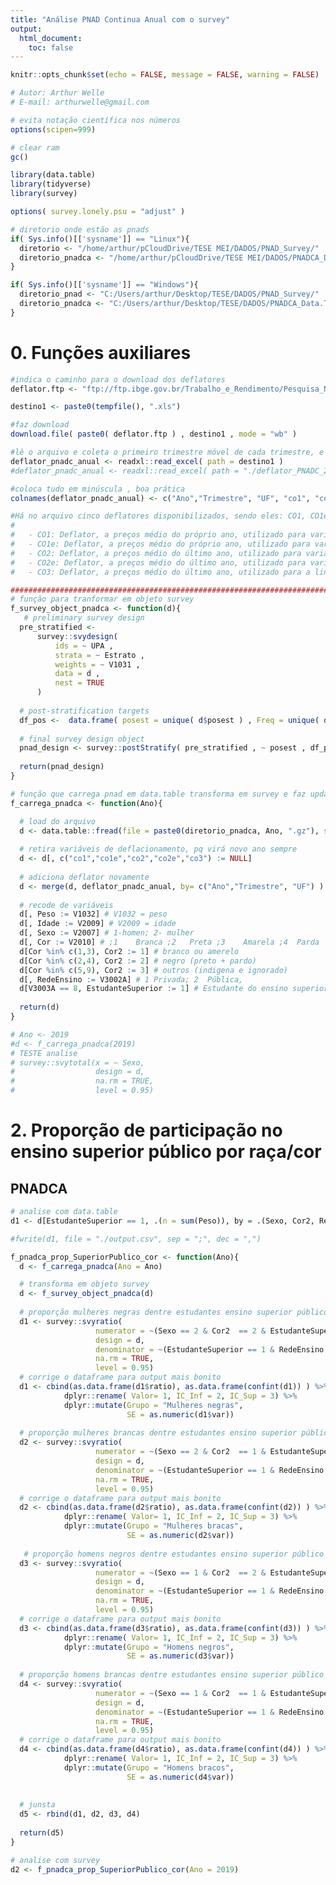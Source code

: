 ---
title: "Análise PNAD Continua Anual com o survey"
output:
  html_document:
    toc: false
---


```{r setup, include=FALSE}
knitr::opts_chunk$set(echo = FALSE, message = FALSE, warning = FALSE)

# Autor: Arthur Welle
# E-mail: arthurwelle@gmail.com

# evita notação científica nos números
options(scipen=999)

# clear ram
gc()

library(data.table)
library(tidyverse)
library(survey)

options( survey.lonely.psu = "adjust" )

# diretorio onde estão as pnads
if( Sys.info()[['sysname']] == "Linux"){
  diretorio <- "/home/arthur/pCloudDrive/TESE MEI/DADOS/PNAD_Survey/"                         # linux 
  diretorio_pnadca <- "/home/arthur/pCloudDrive/TESE MEI/DADOS/PNADCA_Data.Table/"            # linux
}

if( Sys.info()[['sysname']] == "Windows"){
  diretorio_pnad <- "C:/Users/arthur/Desktop/TESE/DADOS/PNAD_Survey/"                 # windows
  diretorio_pnadca <- "C:/Users/arthur/Desktop/TESE/DADOS/PNADCA_Data.Table/"         # windows
}
```


# 0. Funções auxiliares


```{r eval=FALSE}
#indica o caminho para o download dos deflatores
deflator.ftp <- "ftp://ftp.ibge.gov.br/Trabalho_e_Rendimento/Pesquisa_Nacional_por_Amostra_de_Domicilios_continua/Anual/Microdados/Visita/Documentacao_Geral/deflator_PNADC_2019.xls"

destino1 <- paste0(tempfile(), ".xls")

#faz download
download.file( paste0( deflator.ftp ) , destino1 , mode = "wb" )

#lê o arquivo e coleta o primeiro trimestre móvel de cada trimestre, e tranforma em um número para o matching
deflator_pnadc_anual <- readxl::read_excel( path = destino1 ) 
#deflator_pnadc_anual <- readxl::read_excel( path = "./deflator_PNADC_2019.xls")

#coloca tudo em minúscula , boa prática
colnames(deflator_pnadc_anual) <- c("Ano","Trimestre", "UF", "co1", "co1e", "co2", "co2e", "co3")

#Há no arquivo cinco deflatores disponibilizados, sendo eles: CO1, CO1e, CO2, CO2e e CO3. Abaixo detalhamos ao que eles se referem.
#
#	- CO1: Deflator, a preços médio do próprio ano, utilizado para variáveis de rendimento habitual;
#	- CO1e: Deflator, a preços médio do próprio ano, utilizado para variáveis de rendimento efetivo;
#	- CO2: Deflator, a preços médio do último ano, utilizado para variáveis de rendimento habitual;
#	- CO2e: Deflator, a preços médio do último ano, utilizado para variáveis de rendimento efetivo;
#	- CO3: Deflator, a preços médio do último ano, utilizado para a linha de U$ 1,90 do indicador 1.1.1 dos Objetivos de Desenvolvimento Sustentável (ODS).
```


```{r}
###################################################################################
# função para tranformar em objeto survey
f_survey_object_pnadca <- function(d){
   # preliminary survey design
  pre_stratified <-
      survey::svydesign(
          ids = ~ UPA , 
          strata = ~ Estrato , 
          weights = ~ V1031 , 
          data = d ,
          nest = TRUE
      )
  
  # post-stratification targets
  df_pos <-  data.frame( posest = unique( d$posest ) , Freq = unique( d$V1030 ) ) # V1030 projeção da população
  
  # final survey design object
  pnad_design <- survey::postStratify( pre_stratified , ~ posest , df_pos )
      
  return(pnad_design)
}

```




```{r}
# função que carrega pnad em data.table transforma em survey e faz update
f_carrega_pnadca <- function(Ano){

  # load do arquivo
  d <- data.table::fread(file = paste0(diretorio_pnadca, Ano, ".gz"), showProgress=TRUE, encoding ="UTF-8")
  
  # retira variáveis de deflacionamento, pq virá novo ano sempre
  d <- d[, c("co1","co1e","co2","co2e","co3") := NULL]
  
  # adiciona deflator novamente
  d <- merge(d, deflator_pnadc_anual, by= c("Ano","Trimestre", "UF") )
  
  # recode de variáveis
  d[, Peso := V1032] # V1032 = peso
  d[, Idade := V2009] # V2009 = idade
  d[, Sexo := V2007] # 1-homen; 2- mulher
  d[, Cor := V2010] # ;1	Branca ;2	Preta ;3	Amarela ;4	Parda  ;5	Indígena ;9	Ignorado
  d[Cor %in% c(1,3), Cor2 := 1] # branco ou amerelo
  d[Cor %in% c(2,4), Cor2 := 2] # negro (preto + pardo)
  d[Cor %in% c(5,9), Cor2 := 3] # outros (indigena e ignorado)
  d[, RedeEnsino := V3002A] # 1	Privada; 2	Pública,
  d[V3003A == 8, EstudanteSuperior := 1] # Estudante do ensino superior
  
  return(d)
}

# Ano <- 2019
#d <- f_carrega_pnadca(2019)
# TESTE analise 
# survey::svytotal(x = ~ Sexo, 
#                  design = d,
#                  na.rm = TRUE, 
#                  level = 0.95) 


```


# 2. Proporção de participação no ensino superior público por raça/cor

## PNADCA

```{r}
# analise com data.table
d1 <- d[EstudanteSuperior == 1, .(n = sum(Peso)), by = .(Sexo, Cor2, RedeEnsino)]

#fwrite(d1, file = "./output.csv", sep = ";", dec = ",")
```


```{r}
f_pnadca_prop_SuperiorPublico_cor <- function(Ano){
  d <- f_carrega_pnadca(Ano = Ano)

  # transforma em objeto survey
  d <- f_survey_object_pnadca(d)
  
  # proporção mulheres negras dentre estudantes ensino superior público
  d1 <- survey::svyratio( 
                   numerator = ~(Sexo == 2 & Cor2  == 2 & EstudanteSuperior == 1 & RedeEnsino == 2),
                   design = d, 
                   denominator = ~(EstudanteSuperior == 1 & RedeEnsino == 2), 
                   na.rm = TRUE, 
                   level = 0.95)
  # corrige o dataframe para output mais bonito
  d1 <- cbind(as.data.frame(d1$ratio), as.data.frame(confint(d1)) ) %>%
            dplyr::rename( Valor= 1, IC_Inf = 2, IC_Sup = 3) %>%
            dplyr::mutate(Grupo = "Mulheres negras",
                          SE = as.numeric(d1$var)) 
  
  # proporção mulheres brancas dentre estudantes ensino superior público
  d2 <- survey::svyratio( 
                   numerator = ~(Sexo == 2 & Cor2  == 1 & EstudanteSuperior == 1 & RedeEnsino == 2),
                   design = d, 
                   denominator = ~(EstudanteSuperior == 1 & RedeEnsino == 2), 
                   na.rm = TRUE, 
                   level = 0.95)
  # corrige o dataframe para output mais bonito
  d2 <- cbind(as.data.frame(d2$ratio), as.data.frame(confint(d2)) ) %>%
            dplyr::rename( Valor= 1, IC_Inf = 2, IC_Sup = 3) %>%
            dplyr::mutate(Grupo = "Mulheres bracas",
                          SE = as.numeric(d2$var)) 
  
   # proporção homens negros dentre estudantes ensino superior público
  d3 <- survey::svyratio( 
                   numerator = ~(Sexo == 1 & Cor2  == 2 & EstudanteSuperior == 1 & RedeEnsino == 2),
                   design = d, 
                   denominator = ~(EstudanteSuperior == 1 & RedeEnsino == 2), 
                   na.rm = TRUE, 
                   level = 0.95)
  # corrige o dataframe para output mais bonito
  d3 <- cbind(as.data.frame(d3$ratio), as.data.frame(confint(d3)) ) %>%
            dplyr::rename( Valor= 1, IC_Inf = 2, IC_Sup = 3) %>%
            dplyr::mutate(Grupo = "Homens negros",
                          SE = as.numeric(d3$var)) 
  
  # proporção homens brancas dentre estudantes ensino superior público
  d4 <- survey::svyratio( 
                   numerator = ~(Sexo == 1 & Cor2  == 1 & EstudanteSuperior == 1 & RedeEnsino == 2),
                   design = d, 
                   denominator = ~(EstudanteSuperior == 1 & RedeEnsino == 2), 
                   na.rm = TRUE, 
                   level = 0.95)
  # corrige o dataframe para output mais bonito
  d4 <- cbind(as.data.frame(d4$ratio), as.data.frame(confint(d4)) ) %>%
            dplyr::rename( Valor= 1, IC_Inf = 2, IC_Sup = 3) %>%
            dplyr::mutate(Grupo = "Homens bracos",
                          SE = as.numeric(d4$var)) 
  
  
  # junsta
  d5 <- rbind(d1, d2, d3, d4)
  
  return(d5)
}
```


```{r}
# analise com survey
d2 <- f_pnadca_prop_SuperiorPublico_cor(Ano = 2019)
```




